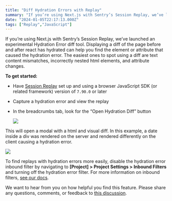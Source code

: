 ```yaml
---
title: "Diff Hydration Errors with Replay"
summary: "If you’re using Next.js with Sentry’s Session Replay, we’ve launched an experimental Hydration Error diff tool."
date: "2024-01-05T22:17:13.000Z"
tags: ["Replay","JavaScript"]
---
```


  If you’re using Next.js with Sentry’s Session Replay, we’ve launched an experimental Hydration Error diff tool. Displaying a diff of the page before and after react has hydrated can help you find the element or attribute that caused the hydration error. The easiest ones to spot using a diff are text content mismatches, incorrectly nested html elements, and attribute changes.

**To get started:**

* Have [Session Replay](https://docs.sentry.io/product/session-replay/) set up and using a browser JavaScript SDK (or related framework) version of `7.90.0` or later

* Capture a hydration error and view the replay

* In the breadcrumbs tab, look for the “Open Hydration Diff” button

  ![](https://ik.imagekit.io/launchnotes/production/fggmqegufvebi1b6403bpq3bz132#t=0.1)

This will open a modal with a html and visual diff. In this example, a date inside a div was rendered on the server and rendered differently on the client causing a hydration error.

![](https://ik.imagekit.io/launchnotes/production/4amnlb6g5z562ef6nejrd5ieu911#t=0.1)

To find replays with hydration errors more easily, disable the hydration error inbound filter by navigating to **\[Project] > Project Settings > Inbound Filters** and turning off the hydration error filter. For more information on inbound filters, [see our docs](https://docs.sentry.io/product/data-management-settings/filtering/).

We want to hear from you on how helpful you find this feature. Please share any questions, comments, or feedback to [this discussion](https://github.com/getsentry/sentry/discussions/62097).
